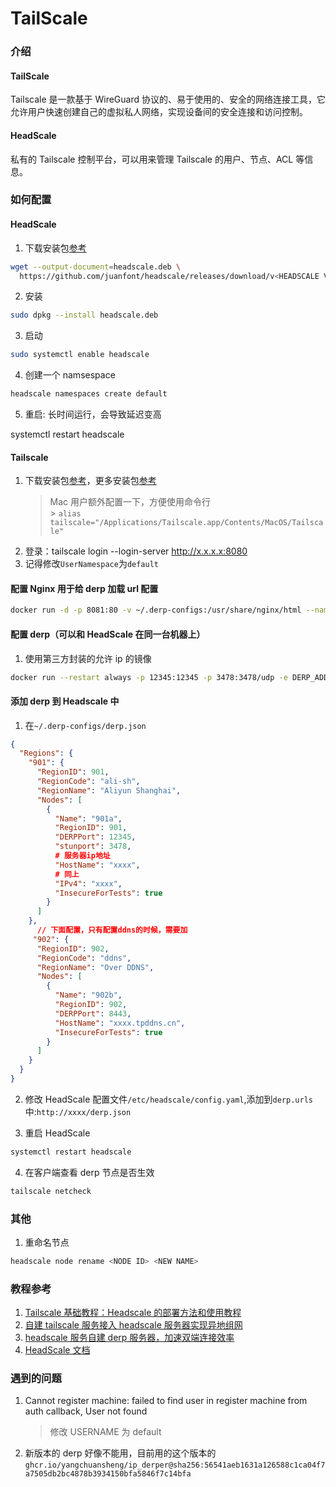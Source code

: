# TailScale

### 介绍

#### TailScale

Tailscale 是一款基于 WireGuard 协议的、易于使用的、安全的网络连接工具，它允许用户快速创建自己的虚拟私人网络，实现设备间的安全连接和访问控制。

#### HeadScale

私有的 Tailscale 控制平台，可以用来管理 Tailscale 的用户、节点、ACL 等信息。

### 如何配置

#### HeadScale

1. 下载安装包[参考](https://github.com/juanfont/headscale/releases)

```bash
wget --output-document=headscale.deb \
  https://github.com/juanfont/headscale/releases/download/v<HEADSCALE VERSION>/headscale_<HEADSCALE VERSION>_linux_<ARCH>.deb
```

2. 安装

```bash
sudo dpkg --install headscale.deb
```

3. 启动

```bash
sudo systemctl enable headscale
```

4. 创建一个 namsespace

```bash
headscale namespaces create default
```

5. 重启: 长时间运行，会导致延迟变高

systemctl restart headscale

#### Tailscale

1. 下载安装包[参考](https://tailscale.com/download)，更多安装包[参考](https://pkgs.tailscale.com/stable/#macos)
   > Mac 用户额外配置一下，方便使用命令行<br/>>
   > `alias tailscale="/Applications/Tailscale.app/Contents/MacOS/Tailscale"`
2. 登录：tailscale login --login-server http://x.x.x.x:8080
3. 记得修改`UserNamespace`为`default`

#### 配置 Nginx 用于给 derp 加载 url 配置

```bash
docker run -d -p 8081:80 -v ~/.derp-configs:/usr/share/nginx/html --name mynginx nginx
```

#### 配置 derp（可以和 HeadScale 在同一台机器上）

1. 使用第三方封装的允许 ip 的镜像

```bash
docker run --restart always -p 12345:12345 -p 3478:3478/udp -e DERP_ADDR=:12345 --name derper -d ghcr.io/yangchuansheng/ip_derper@sha256:56541aeb1631a126588c1ca04f7a7505db2bc4878b3934150bfa5846f7c14bfa
```

#### 添加 derp 到 Headscale 中

1. 在`~/.derp-configs/derp.json`

```json
{
  "Regions": {
    "901": {
      "RegionID": 901,
      "RegionCode": "ali-sh",
      "RegionName": "Aliyun Shanghai",
      "Nodes": [
        {
          "Name": "901a",
          "RegionID": 901,
          "DERPPort": 12345,
          "stunport": 3478,
          # 服务器ip地址
          "HostName": "xxxx",
          # 同上
          "IPv4": "xxxx",
          "InsecureForTests": true
        }
      ]
    },
      // 下面配置，只有配置ddns的时候，需要加
     "902": {
      "RegionID": 902,
      "RegionCode": "ddns",
      "RegionName": "Over DDNS",
      "Nodes": [
        {
          "Name": "902b",
          "RegionID": 902,
          "DERPPort": 8443,
          "HostName": "xxxx.tpddns.cn",
          "InsecureForTests": true
        }
      ]
    }
  }
}
```

2. 修改 HeadScale 配置文件`/etc/headscale/config.yaml`,添加到`derp.urls`中:`http://xxxx/derp.json`

3. 重启 HeadScale

```bash
systemctl restart headscale
```

4. 在客户端查看 derp 节点是否生效

```bash
tailscale netcheck
```

### 其他

1. 重命名节点

```bash
headscale node rename <NODE ID> <NEW NAME>
```

### 教程参考

1. [Tailscale 基础教程：Headscale 的部署方法和使用教程](https://icloudnative.io/posts/how-to-set-up-or-migrate-headscale/)
2. [自建 tailscale 服务接入 headscale 服务器实现异地组网](https://www.nodeseek.com/post-31070-1)
3. [headscale 服务自建 derp 服务器，加速双端连接效率](https://www.nodeseek.com/post-31284-1)
4. [HeadScale 文档](https://headscale.net/)

### 遇到的问题

1. Cannot register machine: failed to find user in register machine from auth callback, User not found
   > 修改 USERNAME 为 default
2. 新版本的 derp 好像不能用，目前用的这个版本的`ghcr.io/yangchuansheng/ip_derper@sha256:56541aeb1631a126588c1ca04f7a7505db2bc4878b3934150bfa5846f7c14bfa`